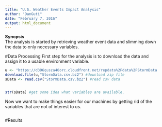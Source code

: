 ```yaml
---
title: "U.S. Weather Events Impact Analysis"
author: "DanGuti"
date: "February 7, 2016"
output: html_document
---
```

**Synopsis**  
The analysis is started by retrieving weather event data and slimming down the data to only necessary variables.

#Data Processing
First step for the analysis is to download the data and assign it to a usable environment variable.
```r
u <- "https://d396qusza40orc.cloudfront.net/repdata%2Fdata%2FStormData.csv.bz2" #file url address
download.file(u,"StormData.csv.bz2") #download zip file
sData <- read.csv("StormData.csv.bz2") #read csv data


str(sData) #get some idea what variables are available.
```

Now we want to make things easier for our machines by getting rid of the variables that are not of interest to us.

```r



```

#Results

